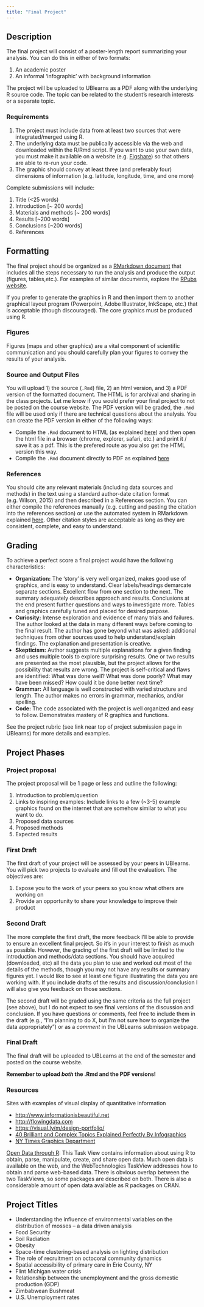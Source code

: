 ```yaml
---
title: "Final Project"
---
```


## Description

The final project will consist of a poster-length report summarizing your analysis.  You can do this in either of two formats:

1. An academic poster
2. An informal 'infographic' with background information

The project will be uploaded to UBlearns as a PDF along with the underlying R source code.  The topic can be related to the student’s research interests or a separate topic.

### Requirements

1. The project must include data from at least two sources that were integrated/merged using R.
2. The underlying data must be publically accessible via the web and downloaded within the R/Rmd script.  If you want to use your own data, you must make it available on a website (e.g. [Figshare](figshare.org)) so that others are able to re-run your code.
2. The graphic should convey at least three (and preferably four) dimensions of information (e.g.  latitude, longitude, time, and one more)


Complete submissions will include:

1. Title (<25 words)
2. Introduction  [~ 200 words]
3. Materials and methods [~ 200 words]
4. Results [~200 words]
5. Conclusions [~200 words]
6. References


## Formatting

The final project should be organized as a [RMarkdown document](http://rmarkdown.rstudio.com) that includes all the steps necessary to run the analysis and produce the output (figures, tables,etc.).  For examples of similar documents, explore the [RPubs website](https://rpubs.com).    

If you prefer to generate the graphics in R and then import them to another graphical layout program (Powerpoint, Adobe Illustrator, InkScape, etc.) that is acceptable (though discouraged).  The core graphics must be produced using R.

### Figures
Figures (maps and other graphics) are a vital component of scientific communication and you should carefully plan your figures to convey the results of your analysis.  

### Source and Output Files

You will upload 1) the source (`.Rmd`) 	file, 2) an html version, and 3) a PDF version of the formatted document.  The HTML is for archival and sharing in the class projects.  Let me know if you would prefer your final project to not be posted on the course website.  The PDF version will be graded, the `.Rmd` file will be used only if there are technical questions about the analysis.   You can create the PDF version in either of the following ways:

* Compile the `.Rmd` document to HTML (as explained [here](http://rmarkdown.rstudio.com/html_document_format.html)) and then open the html file in a browser (chrome, explorer, safari, etc.) and print it / save it as a pdf.  This is the prefered route as you also get the HTML version this way.
* Compile the `.Rmd` document directly to PDF as explained [here](http://rmarkdown.rstudio.com/pdf_document_format.html) 

### References
You should cite any relevant materials (including data sources and methods) in the text using a standard author-date citation format (e.g. Wilson, 2015) and then described in a References section.  You can either compile the references manually (e.g. cutting and pasting the citation into the references section) or use the automated system in RMarkdown explained [here](http://rmarkdown.rstudio.com/authoring_bibliographies_and_citations.html).   Other citation styles are acceptable as long as they are consistent, complete, and easy to understand.  

## Grading

To achieve a perfect score a final project would have the following characteristics: 

* **Organization:** The 'story' is very well organized, makes good use of graphics, and is easy to understand. Clear labels/headings demarcate separate sections. Excellent flow from one section to the next. The summary adequately describes approach and results.  Conclusions at the end present further questions and ways to investigate more. Tables and graphics carefully tuned and placed for desired purpose.
* **Curiosity:** Intense exploration and evidence of many trials and failures. The author looked at the data in many different ways before coming to the final result. The author has gone beyond what was asked: additional techniques from other sources used to help understand/explain findings. The explanation and presentation is creative.
* **Skepticism:** Author suggests multiple explanations for a given finding and uses multiple tools to explore surprising results. One or two results are presented as the most plausible, but the project allows for the possibility that results are wrong. The project is self-critical and flaws are identified: What was done well? What was done poorly? What may have been missed? How could it be done better next time? 
* **Grammar:**  All language is well constructed with varied structure and length. The author makes no errors in grammar, mechanics, and/or spelling.
* **Code:** The code associated with the project is well organized and easy to follow.   Demonstrates mastery of R graphics and functions.

See the project rubric (see link near top of project submission page in UBlearns) for more details and examples.  

## Project Phases

### Project proposal

The project proposal will be 1 page or less and outline the following:

1.  Introduction to problem/question
2.  Links to inspiring examples:  Include links to a few (~3-5) example graphics found on the internet that are somehow similar to what you want to do.
2.  Proposed data sources
3.  Proposed methods
4.  Expected results

### First Draft
The first draft of your project will be assessed by your peers in UBlearns.  You will pick two projects to evaluate and fill out the evaluation.  The objectives are:

1. Expose you to the work of your peers so you know what others are working on
2. Provide an opportunity to share your knowledge to improve their product

### Second Draft

The more complete the first draft, the more feedback I'll be able to provide to ensure an excellent final project.  So it's in your interest to finish as much as possible.  However, the grading of the first draft will be limited to the introduction and methods/data sections.  You should have acquired (downloaded, etc) all the data you plan to use and worked out most of the details of the methods, though you may not have any results or summary figures yet.  I would like to see at least one figure illustrating the data you are working with.  If you include drafts of the results and discussion/conclusion I will also give you feedback on those sections.  

The second draft will be graded using the same criteria as the full project (see above), but I do not expect to see final versions of the discussion and conclusion.  If you have questions or comments, feel free to include them in the draft (e.g., "I'm planning to do X, but I'm not sure how to organize the data appropriately") or as a _comment_ in the UBLearns submission webpage.  

### Final Draft

The final draft will be uploaded to UBLearns at the end of the semester and posted on the course website.

**Remember to upload _both_ the .Rmd and the PDF versions! **

### Resources

Sites with examples of visual display of quantitative information 

* [http://www.informationisbeautiful.net](http://www.informationisbeautiful.net)
* [http://flowingdata.com](http://flowingdata.com)
* [https://visual.ly/m/design-portfolio/](https://visual.ly/m/design-portfolio/) 
* [40 Brilliant and Complex Topics Explained Perfectly By Infographics](https://designschool.canva.com/blog/best-infographics/)
* [NY Times Graphics Department](https://twitter.com/nytgraphics)

[Open Data through R](https://github.com/ropensci/opendata): This Task View contains information about using R to obtain, parse, manipulate, create, and share open data. Much open data is available on the web, and the WebTechnologies TaskView addresses how to obtain and parse web-based data. There is obvious overlap between the two TaskViews, so some packages are described on both. There is also a considerable amount of open data available as R packages on CRAN.


## Project Titles

* Understanding the influence of environmental variables on the distribution of mosses -- a data driven analysis
* Food Security
* Soil Radiation
* Obesity
* Space-time clustering-based analysis on lighting distribution
* The role of recruitment on octocoral community dynamics
* Spatial accessibility of primary care in Erie County, NY
* Flint Michigan water crisis
* Relationship between the unemployment and the gross domestic production (GDP)
* Zimbabwean Bushmeat
* U.S. Unemployment rates
